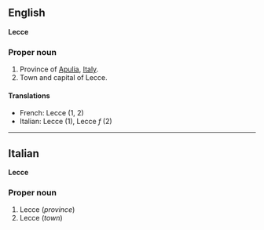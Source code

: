 ==English==
'''Lecce'''

===Proper noun===

#Province of [[Apulia]], [[Italy]].
#Town and capital of Lecce.

====Translations====

*French: Lecce (1, 2)
*Italian: Lecce '' '' (1), Lecce ''f'' (2)

----

==Italian==
'''Lecce'''

===Proper noun===

#Lecce (''province'')
#Lecce (''town'')